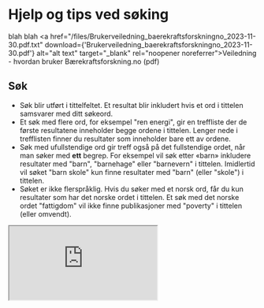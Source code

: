 # Hjelp og tips ved søking

blah blah  <a href="/files/Brukerveiledning_baerekraftsforskningno_2023-11-30.pdf.txt" download={'Brukerveiledning_baerekraftsforskningno_2023-11-30.pdf'} alt="alt text" target="_blank" rel="noopener noreferrer">Veiledning - hvordan bruker Bærekraftsforskning.no (pdf)</a>

## Søk

* Søk blir utført i tittelfeltet. Et resultat blir inkludert hvis et ord i tittelen samsvarer med ditt søkeord.
* Et søk med flere ord, for eksempel "ren energi", gir en treffliste der de første resultatene inneholder begge ordene i tittelen. Lenger nede i trefflisten finner du resultater som inneholder bare ett av ordene.  
* Søk med ufullstendige ord gir treff også på det fullstendige ordet, når man søker med **ett** begrep. For eksempel vil søk etter «barn» inkludere resultater med "barn", "barnehage" eller "barnevern" i tittelen. Imidlertid vil søket "barn skole" kun finne resultater med "barn" (eller "skole") i tittelen.
* Søket er ikke flerspråklig. Hvis du søker med et norsk ord, får du kun resultater som har det norske ordet i tittelen. Et søk med det norske ordet "fattigdom" vil ikke finne publikasjoner med "poverty" i tittelen (eller omvendt).  

<div className='overflow-hidden relative w-full'>
  <iframe src="https://uib.cloud.panopto.eu/Panopto/Pages/Embed.aspx?id=2ac55850-39e4-4810-9818-b0ce00e476fc&autoplay=false&offerviewer=false&showtitle=false&showbrand=false&captions=false&interactivity=none" 
    className='mx-auto my-10 px-0 md:px-10 aspect-video'
    width={'100%'}
    allowFullScreen 
    aria-label="Panopto Embedded Video Player"
    title='Videoveiledning for hvordan bruker bærekraftsforskning.no'
  />
</div>

## Filtrering

### Fulltekst funnet
Om det er funnet en URL som ser ut til å gi åpen tilgang til fulltekst. Baseres på data fra Unpaywall, DOAJ og Cristin.

### Vitenskapelig (NVI)
Hvorvidt publikasjonen betraktes som «vitenskapelig» i henhold til [definisjonen på nettsidene til Norsk Publiseringsindikator](https://npi.hkdir.no/informasjon#definisjoner). Ett av kravene er at publiseringskanalen har rutiner for fagfellevurdering. "Vitenskapelige" publikasjoner har også et nivå, i henhold til NVI (Norsk vitenskapsindeks). Det er publiseringskanalen (tidsskriftet eller forlaget) som avgjør nivået på publikasjonen. Du kan lese mer om [nivåinndeling på nettsidene til Norsk Publiseringsindikator](https://npi.hkdir.no/informasjon#nivaainndeling).

### Språk 
Språket som publikasjonen er skrevet på.

### Nevner 
Om publikasjonen nevner enten Norge eller selve bærekraftsmålet. For eksempel vil en publikasjon med tittelen «Improving education in an Oslo school» telle som en publikasjon som nevner Norge, mens en publikasjon med tittelen «SDG 3: Where to next?» vil telle som en publikasjon som nevner et bærekraftsmål. 

### Bærekraftsmål og Delmål filter
Filter på publikasjoner relatert til særskilte bærekraftsmål og -delmål. Filtrene som heter *Bærekraftsmål* og *Delmål* finner publikasjoner som nevner temaene i bærekraftsmålene (for eksempel "sult"). Man kan filtrere etter et mål (filter: *Bærekraftsmål*), eller filtrere ned på spesifikke tema i ett (eller flere) delmål (filter: *Delmål*).
Hvis du trenger et mindre antall treff, eller resultater som er spisset mot handling, bruk filtrene under "Bærekraftsmål - flere filter" (*Bærekraftsmål, handling* eller *Delmål, handling*). Disse fungerer som de andre, men finner publikasjoner knyttet til handling (f.eks. «utrydde sult»). Se [Om denne tjenesten](/om/om-tjenesten) for mer informasjon.

### Underkategori 
Publikasjonstype i tråd med inkluderte underkategorier fra Cristin.

### År
Publikasjonsår ifølge Cristin.

### Fagfelt (NPI)
Filteret er tilgjengelig bare for publikasjoner merket «vitenskapelig» i henhold til NPI. Kategoriseringen er basert på emneinndeling av publiseringskanalen (tidsskriftet eller forlaget). Nettsidene til [Norsk Publiseringsindikator gir en oversikt over publiseringskanalene innenfor hvert fagfelt](https://npi.hkdir.no/fagfeltoversikt).
